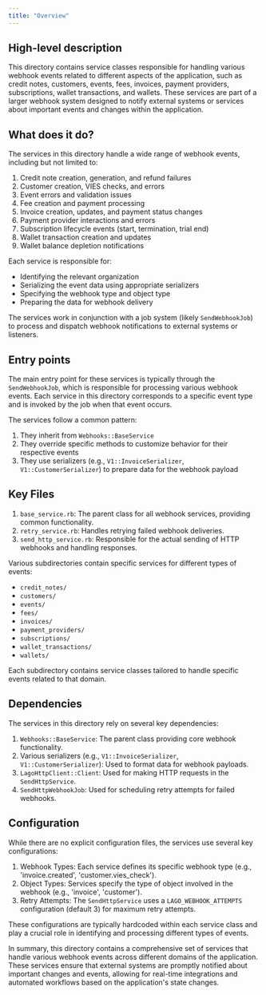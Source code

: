 ```yaml
---
title: "Overview"
---
```


## High-level description
This directory contains service classes responsible for handling various webhook events related to different aspects of the application, such as credit notes, customers, events, fees, invoices, payment providers, subscriptions, wallet transactions, and wallets. These services are part of a larger webhook system designed to notify external systems or services about important events and changes within the application.

## What does it do?
The services in this directory handle a wide range of webhook events, including but not limited to:

1. Credit note creation, generation, and refund failures
2. Customer creation, VIES checks, and errors
3. Event errors and validation issues
4. Fee creation and payment processing
5. Invoice creation, updates, and payment status changes
6. Payment provider interactions and errors
7. Subscription lifecycle events (start, termination, trial end)
8. Wallet transaction creation and updates
9. Wallet balance depletion notifications

Each service is responsible for:
- Identifying the relevant organization
- Serializing the event data using appropriate serializers
- Specifying the webhook type and object type
- Preparing the data for webhook delivery

The services work in conjunction with a job system (likely `SendWebhookJob`) to process and dispatch webhook notifications to external systems or listeners.

## Entry points
The main entry point for these services is typically through the `SendWebhookJob`, which is responsible for processing various webhook events. Each service in this directory corresponds to a specific event type and is invoked by the job when that event occurs.

The services follow a common pattern:

1. They inherit from `Webhooks::BaseService`
2. They override specific methods to customize behavior for their respective events
3. They use serializers (e.g., `V1::InvoiceSerializer`, `V1::CustomerSerializer`) to prepare data for the webhook payload

## Key Files
1. `base_service.rb`: The parent class for all webhook services, providing common functionality.
2. `retry_service.rb`: Handles retrying failed webhook deliveries.
3. `send_http_service.rb`: Responsible for the actual sending of HTTP webhooks and handling responses.

Various subdirectories contain specific services for different types of events:
- `credit_notes/`
- `customers/`
- `events/`
- `fees/`
- `invoices/`
- `payment_providers/`
- `subscriptions/`
- `wallet_transactions/`
- `wallets/`

Each subdirectory contains service classes tailored to handle specific events related to that domain.

## Dependencies
The services in this directory rely on several key dependencies:

1. `Webhooks::BaseService`: The parent class providing core webhook functionality.
2. Various serializers (e.g., `V1::InvoiceSerializer`, `V1::CustomerSerializer`): Used to format data for webhook payloads.
3. `LagoHttpClient::Client`: Used for making HTTP requests in the `SendHttpService`.
4. `SendHttpWebhookJob`: Used for scheduling retry attempts for failed webhooks.

## Configuration
While there are no explicit configuration files, the services use several key configurations:

1. Webhook Types: Each service defines its specific webhook type (e.g., 'invoice.created', 'customer.vies_check').
2. Object Types: Services specify the type of object involved in the webhook (e.g., 'invoice', 'customer').
3. Retry Attempts: The `SendHttpService` uses a `LAGO_WEBHOOK_ATTEMPTS` configuration (default 3) for maximum retry attempts.

These configurations are typically hardcoded within each service class and play a crucial role in identifying and processing different types of events.

In summary, this directory contains a comprehensive set of services that handle various webhook events across different domains of the application. These services ensure that external systems are promptly notified about important changes and events, allowing for real-time integrations and automated workflows based on the application's state changes.